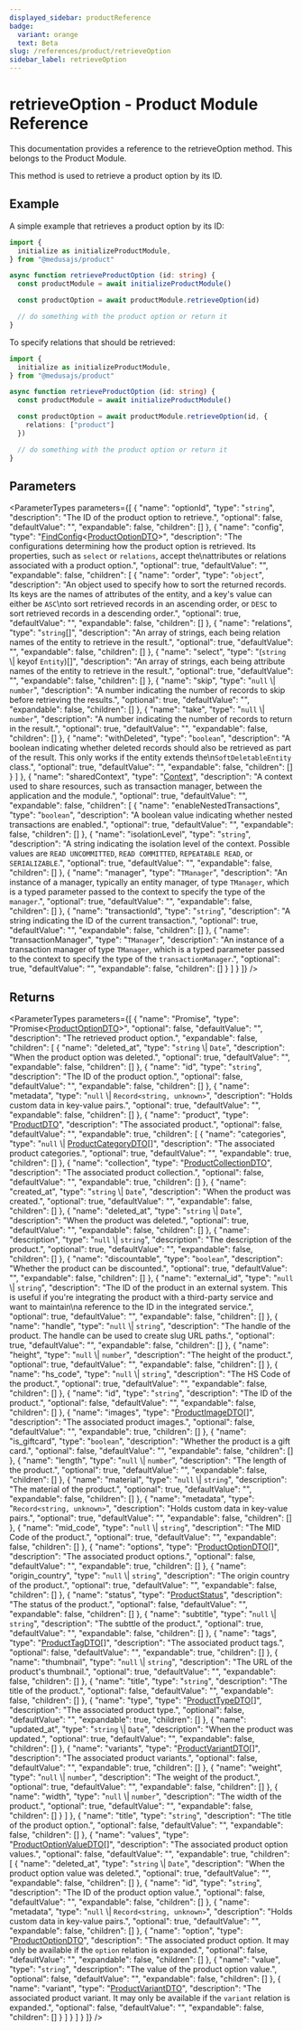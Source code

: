 ```yaml
---
displayed_sidebar: productReference
badge:
  variant: orange
  text: Beta
slug: /references/product/retrieveOption
sidebar_label: retrieveOption
---
```



# retrieveOption - Product Module Reference

This documentation provides a reference to the retrieveOption method. This belongs to the Product Module.

This method is used to retrieve a product option by its ID.

## Example

A simple example that retrieves a product option by its ID:

```ts
import {
  initialize as initializeProductModule,
} from "@medusajs/product"

async function retrieveProductOption (id: string) {
  const productModule = await initializeProductModule()

  const productOption = await productModule.retrieveOption(id)

  // do something with the product option or return it
}
```

To specify relations that should be retrieved:

```ts
import {
  initialize as initializeProductModule,
} from "@medusajs/product"

async function retrieveProductOption (id: string) {
  const productModule = await initializeProductModule()

  const productOption = await productModule.retrieveOption(id, {
    relations: ["product"]
  })

  // do something with the product option or return it
}
```

## Parameters

<ParameterTypes parameters={[
  {
    "name": "optionId",
    "type": "`string`",
    "description": "The ID of the product option to retrieve.",
    "optional": false,
    "defaultValue": "",
    "expandable": false,
    "children": []
  },
  {
    "name": "config",
    "type": "[FindConfig](../../product/interfaces/product.FindConfig.mdx)&#60;[ProductOptionDTO](../../product/interfaces/product.ProductOptionDTO.mdx)&#62;",
    "description": "The configurations determining how the product option is retrieved. Its properties, such as `select` or `relations`, accept the\nattributes or relations associated with a product option.",
    "optional": true,
    "defaultValue": "",
    "expandable": false,
    "children": [
      {
        "name": "order",
        "type": "`object`",
        "description": "An object used to specify how to sort the returned records. Its keys are the names of attributes of the entity, and a key's value can either be `ASC`\nto sort retrieved records in an ascending order, or `DESC` to sort retrieved records in a descending order.",
        "optional": true,
        "defaultValue": "",
        "expandable": false,
        "children": []
      },
      {
        "name": "relations",
        "type": "`string`[]",
        "description": "An array of strings, each being relation names of the entity to retrieve in the result.",
        "optional": true,
        "defaultValue": "",
        "expandable": false,
        "children": []
      },
      {
        "name": "select",
        "type": "(`string` \\| keyof `Entity`)[]",
        "description": "An array of strings, each being attribute names of the entity to retrieve in the result.",
        "optional": true,
        "defaultValue": "",
        "expandable": false,
        "children": []
      },
      {
        "name": "skip",
        "type": "`null` \\| `number`",
        "description": "A number indicating the number of records to skip before retrieving the results.",
        "optional": true,
        "defaultValue": "",
        "expandable": false,
        "children": []
      },
      {
        "name": "take",
        "type": "`null` \\| `number`",
        "description": "A number indicating the number of records to return in the result.",
        "optional": true,
        "defaultValue": "",
        "expandable": false,
        "children": []
      },
      {
        "name": "withDeleted",
        "type": "`boolean`",
        "description": "A boolean indicating whether deleted records should also be retrieved as part of the result. This only works if the entity extends the\n`SoftDeletableEntity` class.",
        "optional": true,
        "defaultValue": "",
        "expandable": false,
        "children": []
      }
    ]
  },
  {
    "name": "sharedContext",
    "type": "[Context](../../product/interfaces/product.Context.mdx)",
    "description": "A context used to share resources, such as transaction manager, between the application and the module.",
    "optional": true,
    "defaultValue": "",
    "expandable": false,
    "children": [
      {
        "name": "enableNestedTransactions",
        "type": "`boolean`",
        "description": "A boolean value indicating whether nested transactions are enabled.",
        "optional": true,
        "defaultValue": "",
        "expandable": false,
        "children": []
      },
      {
        "name": "isolationLevel",
        "type": "`string`",
        "description": "A string indicating the isolation level of the context. Possible values are `READ UNCOMMITTED`, `READ COMMITTED`, `REPEATABLE READ`, or `SERIALIZABLE`.",
        "optional": true,
        "defaultValue": "",
        "expandable": false,
        "children": []
      },
      {
        "name": "manager",
        "type": "`TManager`",
        "description": "An instance of a manager, typically an entity manager, of type `TManager`, which is a typed parameter passed to the context to specify the type of the `manager`.",
        "optional": true,
        "defaultValue": "",
        "expandable": false,
        "children": []
      },
      {
        "name": "transactionId",
        "type": "`string`",
        "description": "A string indicating the ID of the current transaction.",
        "optional": true,
        "defaultValue": "",
        "expandable": false,
        "children": []
      },
      {
        "name": "transactionManager",
        "type": "`TManager`",
        "description": "An instance of a transaction manager of type `TManager`, which is a typed parameter passed to the context to specify the type of the `transactionManager`.",
        "optional": true,
        "defaultValue": "",
        "expandable": false,
        "children": []
      }
    ]
  }
]} />

## Returns

<ParameterTypes parameters={[
  {
    "name": "Promise",
    "type": "Promise&#60;[ProductOptionDTO](../../product/interfaces/product.ProductOptionDTO.mdx)&#62;",
    "optional": false,
    "defaultValue": "",
    "description": "The retrieved product option.",
    "expandable": false,
    "children": [
      {
        "name": "deleted_at",
        "type": "`string` \\| `Date`",
        "description": "When the product option was deleted.",
        "optional": true,
        "defaultValue": "",
        "expandable": false,
        "children": []
      },
      {
        "name": "id",
        "type": "`string`",
        "description": "The ID of the product option.",
        "optional": false,
        "defaultValue": "",
        "expandable": false,
        "children": []
      },
      {
        "name": "metadata",
        "type": "`null` \\| `Record<string, unknown>`",
        "description": "Holds custom data in key-value pairs.",
        "optional": true,
        "defaultValue": "",
        "expandable": false,
        "children": []
      },
      {
        "name": "product",
        "type": "[ProductDTO](../../product/interfaces/product.ProductDTO.mdx)",
        "description": "The associated product.",
        "optional": false,
        "defaultValue": "",
        "expandable": true,
        "children": [
          {
            "name": "categories",
            "type": "`null` \\| [ProductCategoryDTO](../../product/interfaces/product.ProductCategoryDTO.mdx)[]",
            "description": "The associated product categories.",
            "optional": true,
            "defaultValue": "",
            "expandable": true,
            "children": []
          },
          {
            "name": "collection",
            "type": "[ProductCollectionDTO](../../product/interfaces/product.ProductCollectionDTO.mdx)",
            "description": "The associated product collection.",
            "optional": false,
            "defaultValue": "",
            "expandable": true,
            "children": []
          },
          {
            "name": "created_at",
            "type": "`string` \\| `Date`",
            "description": "When the product was created.",
            "optional": true,
            "defaultValue": "",
            "expandable": false,
            "children": []
          },
          {
            "name": "deleted_at",
            "type": "`string` \\| `Date`",
            "description": "When the product was deleted.",
            "optional": true,
            "defaultValue": "",
            "expandable": false,
            "children": []
          },
          {
            "name": "description",
            "type": "`null` \\| `string`",
            "description": "The description of the product.",
            "optional": true,
            "defaultValue": "",
            "expandable": false,
            "children": []
          },
          {
            "name": "discountable",
            "type": "`boolean`",
            "description": "Whether the product can be discounted.",
            "optional": true,
            "defaultValue": "",
            "expandable": false,
            "children": []
          },
          {
            "name": "external_id",
            "type": "`null` \\| `string`",
            "description": "The ID of the product in an external system. This is useful if you're integrating the product with a third-party service and want to maintain\na reference to the ID in the integrated service.",
            "optional": true,
            "defaultValue": "",
            "expandable": false,
            "children": []
          },
          {
            "name": "handle",
            "type": "`null` \\| `string`",
            "description": "The handle of the product. The handle can be used to create slug URL paths.",
            "optional": true,
            "defaultValue": "",
            "expandable": false,
            "children": []
          },
          {
            "name": "height",
            "type": "`null` \\| `number`",
            "description": "The height of the product.",
            "optional": true,
            "defaultValue": "",
            "expandable": false,
            "children": []
          },
          {
            "name": "hs_code",
            "type": "`null` \\| `string`",
            "description": "The HS Code of the product.",
            "optional": true,
            "defaultValue": "",
            "expandable": false,
            "children": []
          },
          {
            "name": "id",
            "type": "`string`",
            "description": "The ID of the product.",
            "optional": false,
            "defaultValue": "",
            "expandable": false,
            "children": []
          },
          {
            "name": "images",
            "type": "[ProductImageDTO](../../product/interfaces/product.ProductImageDTO.mdx)[]",
            "description": "The associated product images.",
            "optional": false,
            "defaultValue": "",
            "expandable": true,
            "children": []
          },
          {
            "name": "is_giftcard",
            "type": "`boolean`",
            "description": "Whether the product is a gift card.",
            "optional": false,
            "defaultValue": "",
            "expandable": false,
            "children": []
          },
          {
            "name": "length",
            "type": "`null` \\| `number`",
            "description": "The length of the product.",
            "optional": true,
            "defaultValue": "",
            "expandable": false,
            "children": []
          },
          {
            "name": "material",
            "type": "`null` \\| `string`",
            "description": "The material of the product.",
            "optional": true,
            "defaultValue": "",
            "expandable": false,
            "children": []
          },
          {
            "name": "metadata",
            "type": "`Record<string, unknown>`",
            "description": "Holds custom data in key-value pairs.",
            "optional": true,
            "defaultValue": "",
            "expandable": false,
            "children": []
          },
          {
            "name": "mid_code",
            "type": "`null` \\| `string`",
            "description": "The MID Code of the product.",
            "optional": true,
            "defaultValue": "",
            "expandable": false,
            "children": []
          },
          {
            "name": "options",
            "type": "[ProductOptionDTO](../../product/interfaces/product.ProductOptionDTO.mdx)[]",
            "description": "The associated product options.",
            "optional": false,
            "defaultValue": "",
            "expandable": true,
            "children": []
          },
          {
            "name": "origin_country",
            "type": "`null` \\| `string`",
            "description": "The origin country of the product.",
            "optional": true,
            "defaultValue": "",
            "expandable": false,
            "children": []
          },
          {
            "name": "status",
            "type": "[ProductStatus](../../product/enums/product.ProductStatus.mdx)",
            "description": "The status of the product.",
            "optional": false,
            "defaultValue": "",
            "expandable": false,
            "children": []
          },
          {
            "name": "subtitle",
            "type": "`null` \\| `string`",
            "description": "The subttle of the product.",
            "optional": true,
            "defaultValue": "",
            "expandable": false,
            "children": []
          },
          {
            "name": "tags",
            "type": "[ProductTagDTO](../../product/interfaces/product.ProductTagDTO.mdx)[]",
            "description": "The associated product tags.",
            "optional": false,
            "defaultValue": "",
            "expandable": true,
            "children": []
          },
          {
            "name": "thumbnail",
            "type": "`null` \\| `string`",
            "description": "The URL of the product's thumbnail.",
            "optional": true,
            "defaultValue": "",
            "expandable": false,
            "children": []
          },
          {
            "name": "title",
            "type": "`string`",
            "description": "The title of the product.",
            "optional": false,
            "defaultValue": "",
            "expandable": false,
            "children": []
          },
          {
            "name": "type",
            "type": "[ProductTypeDTO](../../product/interfaces/product.ProductTypeDTO.mdx)[]",
            "description": "The associated product type.",
            "optional": false,
            "defaultValue": "",
            "expandable": true,
            "children": []
          },
          {
            "name": "updated_at",
            "type": "`string` \\| `Date`",
            "description": "When the product was updated.",
            "optional": true,
            "defaultValue": "",
            "expandable": false,
            "children": []
          },
          {
            "name": "variants",
            "type": "[ProductVariantDTO](../../product/interfaces/product.ProductVariantDTO.mdx)[]",
            "description": "The associated product variants.",
            "optional": false,
            "defaultValue": "",
            "expandable": true,
            "children": []
          },
          {
            "name": "weight",
            "type": "`null` \\| `number`",
            "description": "The weight of the product.",
            "optional": true,
            "defaultValue": "",
            "expandable": false,
            "children": []
          },
          {
            "name": "width",
            "type": "`null` \\| `number`",
            "description": "The width of the product.",
            "optional": true,
            "defaultValue": "",
            "expandable": false,
            "children": []
          }
        ]
      },
      {
        "name": "title",
        "type": "`string`",
        "description": "The title of the product option.",
        "optional": false,
        "defaultValue": "",
        "expandable": false,
        "children": []
      },
      {
        "name": "values",
        "type": "[ProductOptionValueDTO](../../product/interfaces/product.ProductOptionValueDTO.mdx)[]",
        "description": "The associated product option values.",
        "optional": false,
        "defaultValue": "",
        "expandable": true,
        "children": [
          {
            "name": "deleted_at",
            "type": "`string` \\| `Date`",
            "description": "When the product option value was deleted.",
            "optional": true,
            "defaultValue": "",
            "expandable": false,
            "children": []
          },
          {
            "name": "id",
            "type": "`string`",
            "description": "The ID of the product option value.",
            "optional": false,
            "defaultValue": "",
            "expandable": false,
            "children": []
          },
          {
            "name": "metadata",
            "type": "`null` \\| `Record<string, unknown>`",
            "description": "Holds custom data in key-value pairs.",
            "optional": true,
            "defaultValue": "",
            "expandable": false,
            "children": []
          },
          {
            "name": "option",
            "type": "[ProductOptionDTO](../../product/interfaces/product.ProductOptionDTO.mdx)",
            "description": "The associated product option. It may only be available if the `option` relation is expanded.",
            "optional": false,
            "defaultValue": "",
            "expandable": false,
            "children": []
          },
          {
            "name": "value",
            "type": "`string`",
            "description": "The value of the product option value.",
            "optional": false,
            "defaultValue": "",
            "expandable": false,
            "children": []
          },
          {
            "name": "variant",
            "type": "[ProductVariantDTO](../../product/interfaces/product.ProductVariantDTO.mdx)",
            "description": "The associated product variant. It may only be available if the `variant` relation is expanded.",
            "optional": false,
            "defaultValue": "",
            "expandable": false,
            "children": []
          }
        ]
      }
    ]
  }
]} />
